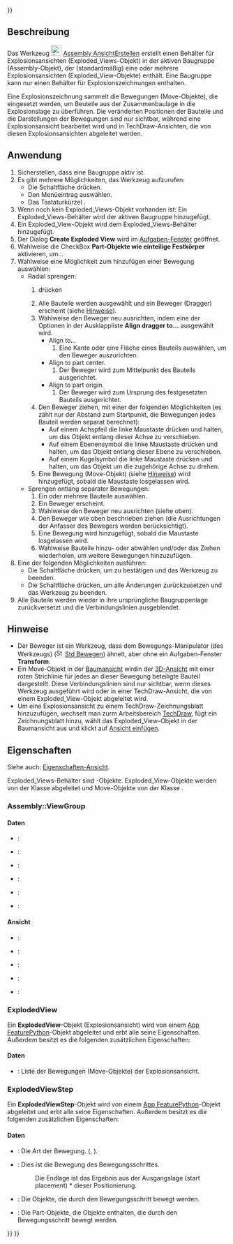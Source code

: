 <languages/>

{{UnfinishedDocu{{#translation:}}}}

{{Docnav/de
|[[Assembly_SolveAssembly/de|BaugruppeBerechnen]]
|[[Assembly_CreateSimulation/de|SimulationErstellen]]
|[[Assembly_Workbench/de|Assembly]]
|IconL=Assembly_SolveAssembly.svg
|IconR=Assembly_CreateSimulation.svg
|IconC=Workbench_Assembly.svg
}}

{{GuiCommand/de
|Name=Assembly CreateView
|Name/de=Assembly AnsichtErstellen
|MenuLocation=Assembly → Explosionsansicht
|Workbenches=[[Assembly_Workbench/de|Assembly]]
|Shortcut={{KEY|E}}
|Version=1.0
|SeeAlso=
}}

<span id="Description"></span>
==Beschreibung==

Das Werkzeug [[Image:Assembly_CreateView.svg|24px]] [[Assembly_CreateView/de|Assembly AnsichtErstellen]] erstellt einen Behälter für Explosionsansichten (Exploded_Views-Objekt) in der aktiven Baugruppe (Assembly-Objekt), der (standardmäßig) eine oder mehrere Explosionsansichten (Exploded_View-Objekte) enthält. Eine Baugruppe kann nur einen Behälter für Explosionszeichnungen enthalten.

Eine Explosionszeichnung sammelt die Bewegungen (Move-Objekte), die eingesetzt werden, um Beuteile aus der Zusammenbaulage in die Explosionslage zu überführen. Die veränderten Positionen der Bauteile und die Darstellungen der Bewegungen sind nur sichtbar, während eine Explosionsansicht bearbeitet wird und in TechDraw-Ansichten, die von diesen Explosionsansichten abgeleitet werden.

<span id="Usage"></span>
==Anwendung==

# Sicherstellen, dass eine Baugruppe aktiv ist.
# Es gibt mehrere Möglichkeiten, das Werkzeug aufzurufen:
#* Die Schaltfläche {{Button|[[Image:Assembly_CreateView.svg|16px]] [[Assembly_CreateView/de|Explosionsansicht]]}} drücken.
#* Den Menüeintrag {{MenuCommand|Assembly → [[Image:Assembly_CreateView.svg|16px]] Explosionsansicht}} auswählen.
#* Das Tastaturkürzel {{KEY|E}}.
# Wenn noch kein Exploded_Views-Objekt vorhanden ist: Ein Exploded_Views-Behälter wird der aktiven Baugruppe hinzugefügt.
# Ein Exploded_View-Objekt wird dem Exploded_Views-Behälter hinzugefügt.
# Der Dialog '''Create Exploded View''' wird im  [[Task_panel/de|Aufgaben-Fenster]] geöffnet.
# Wahlweise die CheckBox '''Part-Objekte wie einteilige Festkörper''' aktivieren, um...
# Wahlweise eine Möglichkeit zum hinzufügen einer Bewegung auswählen:
#* Radial sprengen:
#*# {{Button|Explode radially}} drücken
#*# Alle Bauteile werden ausgewählt und ein Beweger (Dragger) erscheint (siehe [[#Hinweise|Hinweise]]).
#*# Wahlweise den Beweger neu ausrichten, indem eine der Optionen in der Ausklappliste '''Align dragger to...''' ausgewählt wird.
#*#* Align to...
#*#*# Eine Kante oder eine Fläche eines Bauteils auswählen, um den Beweger auszurichten.
#*#* Align to part center.
#*#*# Der Beweger wird zum Mittelpunkt des Bauteils ausgerichtet.
#*#* Align to part origin.
#*#*# Der Beweger wird zum Ursprung des festgesetzten Bauteils ausgerichtet.
#*# Den Beweger ziehen, mit einer der folgenden Möglichkeiten (es zählt nur der Abstand zum Startpunkt, die Bewegungen jedes Bauteil werden separat berechnet):
#*#* Auf einem Achspfeil die linke Maustaste drücken und halten, um das Objekt entlang dieser Achse zu verschieben.
#*#* Auf einem Ebenensymbol die linke Maustaste drücken und halten, um das Objekt entlang dieser Ebene zu verschieben.
#*#* Auf einem Kugelsymbol die linke Maustaste drücken und halten, um das Objekt um die zugehörige Achse zu drehen.
#*# Eine Bewegung (Move-Objekt) (siehe [[#Hinweise|Hinweise]]) wird hinzugefügt, sobald die Maustaste losgelassen wird.
#* Sprengen entlang separater Bewegungen:
#*# Ein oder mehrere Bauteile auswählen.
#*# Ein Beweger erscheint.
#*# Wahlweise den Beweger neu ausrichten (siehe oben).
#*# Den Beweger wie oben beschrieben ziehen (die Ausrichtungen der Anfasser des Bewegers werden berücksichtigt).
#*# Eine Bewegung wird hinzugefügt, sobald die Maustaste losgelassen wird.
#*# Wahlweise Bauteile hinzu- oder abwählen und/oder das Ziehen wiederholen, um weitere Bewegungen hinzuzufügen.
# Eine der folgenden Möglichkeiten ausführen:
#* Die Schaltfläche {{Button|OK}} drücken, um zu bestätigen und das Werkzeug zu beenden.
#* Die Schaltfläche {{Button|Abbrechen}} drücken, um alle Änderungen zurückzusetzen und das Werkzeug zu beenden.
# Alle Bauteile werden wieder in ihre ursprüngliche Baugruppenlage zurückversetzt und die Verbindungslinien ausgeblendet.

<span id="Notes"></span>
==Hinweise==

* Der Beweger ist ein Werkzeug, dass dem Bewegungs-Manipulator (des Werkzeugs) ([[Image:Std_TransformManip.svg|16px]] [[Std_TransformManip/de|Std Bewegen]]) ähnelt, aber ohne ein Aufgaben-Fenster '''Transform'''.
* Ein Move-Objekt in der [[Tree_View/de|Baumansicht]] wirdin der [[3D_View/de|3D-Ansicht]] mit einer roten Strichlinie für jedes an dieser Bewegung beteiligte Bauteil dargestellt. Diese Verbindungslinien sind nur sichtbar, wenn dieses Werkzeug ausgeführt wird oder in einer TechDraw-Ansicht, die von einem Exploded_View-Objekt abgeleitet wird.
* Um eine Explosionsansicht zu einem TechDraw-Zeichnungsblatt hinzuzufügen, wechselt man zurm Arbeitsbereich [[TechDraw_Workbench/de|TechDraw]], fügt ein Zeichnungsblatt hinzu, wählt das Exploded_View-Objekt in der Baumansicht aus und klickt auf [[TechDraw_View/de|Ansicht einfügen]].

<span id="Properties"></span>
==Eigenschaften==

Siehe auch: [[Property_View/de|Eigenschaften-Ansicht]].

Exploded_Views-Behälter sind {{Incode|Assembly::ViewGroup}}-Objekte. Exploded_View-Objekte werden von der Klasse {{Incode|ExplodedView}} abgeleitet und Move-Objekte von der Klasse {{Incode|ExplodedViewStep}}.

===Assembly::ViewGroup===

<span id="Data"></span>
====Daten====

{{TitleProperty|Basis}}

* {{PropertyData/de|Label|String}}:
* {{PropertyData/de|Label2|String|Hidden}}:
* {{PropertyData/de|Expression Engine|ExpressionEngine|Hidden}}:
* {{PropertyData/de|Visibility|Bool|Hidden}}:
* {{PropertyData/de|Group|LinkList}}:
* {{PropertyData/de|_ Group Touched|Bool|Hidden}}:

<span id="View"></span>
====Ansicht====

{{TitleProperty|Display Options}}

* {{PropertyView/de|Display Mode|Enumeration}}:
* {{PropertyView/de|Show In Tree|Bool}}:
* {{PropertyView/de|Visibility|Bool}}:

{{TitleProperty|Selection}}

* {{PropertyView/de|On Top When Selected|Enumeration}}:
* {{PropertyView/de|Selection Style|Enumeration}}:

===ExplodedView===

Ein '''ExplodedView'''-Objekt (Explosionsansicht) wird von einem [[App_FeaturePython/de|App FeaturePython]]-Objekt abgeleitet und erbt alle seine Eigenschaften. Außerdem besitzt es die folgenden zusätzlichen Eigenschaften:

<span id="Data"></span>
====Daten====

{{TitleProperty|Exploded View}}

* {{PropertyData/de|Moves|LinkList}}: Liste der Bewegungen (Move-Objekte) der Explosionsansicht.

===ExplodedViewStep===

Ein '''ExplodedViewStep'''-Objekt  wird von einem [[App_FeaturePython/de|App FeaturePython]]-Objekt abgeleitet und erbt alle seine Eigenschaften. Außerdem besitzt es die folgenden zusätzlichen Eigenschaften:

<span id="Data"></span>
====Daten====

{{TitleProperty|Exploded Move}}

* {{PropertyData/de|Move Type|Enumeration}}: Die Art der Bewegung. ({{Value|Normal}}, {{Value|Radial}}).
* {{PropertyData/de|Movement Transform|Placement}}: Dies ist die Bewegung des Bewegungsschrittes. 
*: Die Endlage ist das Ergebnis aus der Ausgangslage (start placement) * dieser Positionierung.
* {{PropertyData/de|Obj Names|StringList}}: Die Objekte, die durch den Bewegungsschritt bewegt werden.
* {{PropertyData/de|Parts|LinkList}}: Die Part-Objekte, die Objekte enthalten, die durch den Bewegungsschritt bewegt werden.


{{Docnav/de
|[[Assembly_SolveAssembly/de|BaugruppeBerechnen]]
|[[Assembly_CreateSimulation/de|SimulationErstellen]]
|[[Assembly_Workbench/de|Assembly]]
|IconL=Assembly_SolveAssembly.svg
|IconR=Assembly_CreateSimulation.svg
|IconC=Workbench_Assembly.svg
}}

{{Assembly_Tools_navi{{#translation:}}}}
{{Userdocnavi{{#translation:}}}}